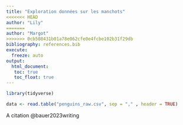 ```yaml
---
title: "Exploration données sur les manchots"
<<<<<<< HEAD
author: "Lily" 
=======
author: "Margot" 
>>>>>>> 0cb508431b01a78e062cfe0e4fcbe102b31f29db
bibliography: references.bib
execute: 
  freeze: auto
output: 
  html_document:
   toc: true
   toc_float: true
---
```


```r
library(tidyverse)
```


```r
data <- read.table("penguins_raw.csv", sep = "," , header = TRUE)
```




A citation @bauer2023writing
